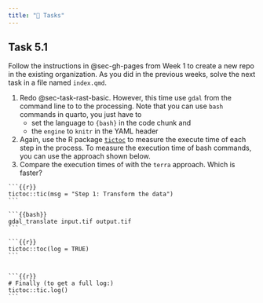 ```yaml
---
title: "🚀 Tasks"
---
```



## Task 5.1 {#sec-task-rast-advanced}

Follow the instructions in @sec-gh-pages from Week 1 to create a new repo in the existing organization. As you did in the previous weeks, solve the next task in a file named `index.qmd`.

1. Redo @sec-task-rast-basic. However, this time use `gdal` from the command line to to the processing. Note that you can use `bash` commands in quarto, you just have to 
   - set the language to `{bash}` in the code chunk and 
   - the `engine` to `knitr` in the YAML header
2. Again, use the R package [`tictoc`](http://jabiru.github.io/tictoc/) to measure the execute time of each step in the process. To measure the execution time of bash commands, you can use the approach shown below.
3. Compare the execution times of with the `terra` approach. Which is faster? 


````
```{{r}}
tictoc::tic(msg = "Step 1: Transform the data")
```

```{{bash}}
gdal_translate input.tif output.tif
```

```{{r}}
tictoc::toc(log = TRUE)
```


```{{r}}
# Finally (to get a full log:)
tictoc::tic.log()
```

````